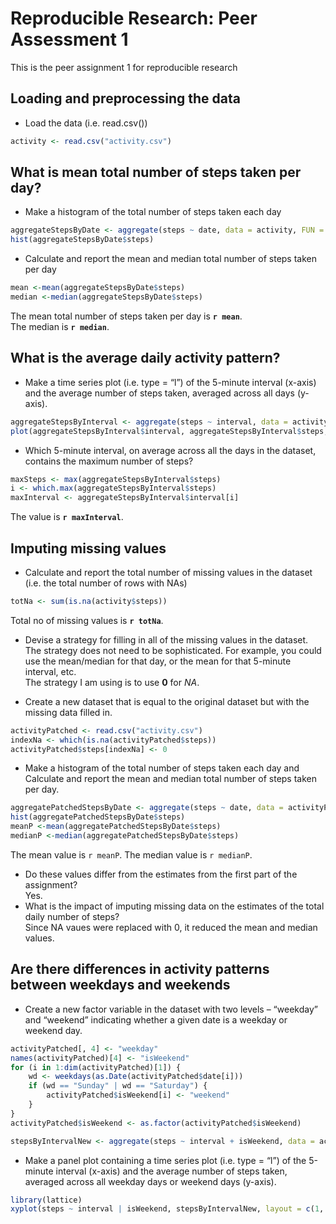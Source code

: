# Reproducible Research: Peer Assessment 1
This is the peer assignment 1 for reproducible research

## Loading and preprocessing the data
* Load the data (i.e. read.csv())
```r
activity <- read.csv("activity.csv")
```

## What is mean total number of steps taken per day?
* Make a histogram of the total number of steps taken each day  
```r
aggregateStepsByDate <- aggregate(steps ~ date, data = activity, FUN = "sum")
hist(aggregateStepsByDate$steps)
```
  
* Calculate and report the mean and median total number of steps taken per day  
```r
mean <-mean(aggregateStepsByDate$steps)
median <-median(aggregateStepsByDate$steps)
```
The mean total number of steps taken per day is **`r mean`**.  
The median is **`r median`**.  


## What is the average daily activity pattern?
* Make a time series plot (i.e. type = "l") of the 5-minute interval (x-axis) and the average number of steps taken, averaged across all days (y-axis).  
```r
aggregateStepsByInterval <- aggregate(steps ~ interval, data = activity, FUN = "mean")
plot(aggregateStepsByInterval$interval, aggregateStepsByInterval$steps, type = "l")
```

* Which 5-minute interval, on average across all the days in the dataset, contains the maximum number of steps?  
```r
maxSteps <- max(aggregateStepsByInterval$steps)
i <- which.max(aggregateStepsByInterval$steps)
maxInterval <- aggregateStepsByInterval$interval[i]
```
The value is **`r maxInterval`**.  

 
## Imputing missing values
* Calculate and report the total number of missing values in the dataset (i.e. the total number of rows with NAs)  
```r
totNa <- sum(is.na(activity$steps))
```
Total no of missing values is **`r totNa`**.  

* Devise a strategy for filling in all of the missing values in the dataset. The strategy does not need to be sophisticated. For example, you could use the mean/median for that day, or the mean for that 5-minute interval, etc.  
The strategy I am using is to use **0** for *NA*.  
  
* Create a new dataset that is equal to the original dataset but with the missing data filled in.  
```r
activityPatched <- read.csv("activity.csv")
indexNa <- which(is.na(activityPatched$steps))
activityPatched$steps[indexNa] <- 0
```

* Make a histogram of the total number of steps taken each day and Calculate and report the mean and median total number of steps taken per day.
```r
aggregatePatchedStepsByDate <- aggregate(steps ~ date, data = activityPatched, FUN = "sum")
hist(aggregatePatchedStepsByDate$steps)
meanP <-mean(aggregatePatchedStepsByDate$steps)
medianP <-median(aggregatePatchedStepsByDate$steps)
```
The mean value is `r meanP`. The median value is `r medianP`.  

* Do these values differ from the estimates from the first part of the assignment?  
Yes.
* What is the impact of imputing missing data on the estimates of the total daily number of steps?  
Since NA vaues were replaced with 0, it reduced the mean and median values.

## Are there differences in activity patterns between weekdays and weekends
* Create a new factor variable in the dataset with two levels – “weekday” and “weekend” indicating whether a given date is a weekday or weekend day.  
```r
activityPatched[, 4] <- "weekday"
names(activityPatched)[4] <- "isWeekend"
for (i in 1:dim(activityPatched)[1]) {
    wd <- weekdays(as.Date(activityPatched$date[i]))
    if (wd == "Sunday" | wd == "Saturday") {
        activityPatched$isWeekend[i] <- "weekend"
    }
}
activityPatched$isWeekend <- as.factor(activityPatched$isWeekend)

stepsByIntervalNew <- aggregate(steps ~ interval + isWeekend, data = activityPatched, FUN = "mean")

```


* Make a panel plot containing a time series plot (i.e. type = "l") of the 5-minute interval (x-axis) and the average number of steps taken, averaged across all weekday days or weekend days (y-axis).  
```r
library(lattice)
xyplot(steps ~ interval | isWeekend, stepsByIntervalNew, layout = c(1, 2), type = "l")
```

